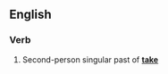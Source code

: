==English==

===Verb===
{{en-verb form}}

# {{context|archaic}} Second-person singular past of '''[[take]]'''